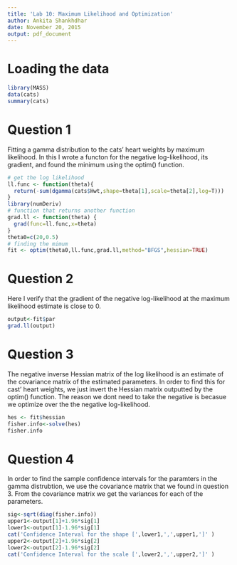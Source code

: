 ```yaml
---
title: 'Lab 10: Maximum Likelihood and Optimization'
author: Ankita Shankhdhar
date: November 20, 2015
output: pdf_document
---
```

Loading the data
===
```r
library(MASS)
data(cats)
summary(cats)
```

Question 1
===
Fitting a gamma distribution to the cats' heart weights by maximum likelihood. In this I wrote a functon for the negative log-likelihood, its gradient, and found the minimum using the optim() function. 

```r
# get the log likelihood
ll.func <- function(theta){
  return(-sum(dgamma(cats$Hwt,shape=theta[1],scale=theta[2],log=T)))
}
library(numDeriv) 
# function that returns another function
grad.ll <- function(theta) { 
  grad(func=ll.func,x=theta) 
} 
theta0=c(20,0.5) 
# finding the mimum
fit <- optim(theta0,ll.func,grad.ll,method="BFGS",hessian=TRUE) 
```

Question 2
===
Here I verify that the gradient of the negative log-likelihood at the maximum likelihood estimate is close to 0. 
```r
output<-fit$par
grad.ll(output)
```

Question 3
===
The negative inverse Hessian matrix of the log likelihood is an estimate of the covariance matrix of the estimated parameters. In order to find this for cast' heart weights, we just invert the Hessian matrix outputted by the optim() function. The reason we dont need to take the negative is becasue we optimize over the the negative log-likelihood. 
```r
hes <- fit$hessian
fisher.info<-solve(hes)
fisher.info
```

Question 4
===
In order to find the sample confidence intervals for the paramters in the gamma distrubtion, we use the covariance matrix that we found in question 3. From the covariance matrix we get the variances for each of the parameters. 

```r
sig<-sqrt(diag(fisher.info))
upper1<-output[1]+1.96*sig[1]
lower1<-output[1]-1.96*sig[1]
cat('Confidence Interval for the shape [',lower1,',',upper1,']' )
upper2<-output[2]+1.96*sig[2]
lower2<-output[2]-1.96*sig[2]
cat('Confidence Interval for the scale [',lower2,',',upper2,']' )
```